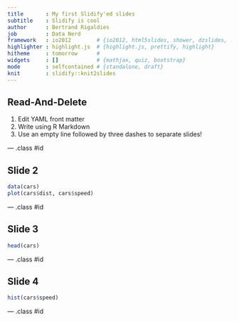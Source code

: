 ```yaml
---
title       : My first Slidify'ed slides
subtitle    : Slidify is cool
author      : Bertrand Rigaldies
job         : Data Nerd
framework   : io2012        # {io2012, html5slides, shower, dzslides, ...}
highlighter : highlight.js  # {highlight.js, prettify, highlight}
hitheme     : tomorrow      # 
widgets     : []            # {mathjax, quiz, bootstrap}
mode        : selfcontained # {standalone, draft}
knit        : slidify::knit2slides
---
```


## Read-And-Delete

1. Edit YAML front matter
2. Write using R Markdown
3. Use an empty line followed by three dashes to separate slides!

--- .class #id 

## Slide 2

```r
data(cars)
plot(cars$dist, cars$speed)
```

--- .class #id 

## Slide 3

```r
head(cars)
```

--- .class #id 

## Slide 4

```r
hist(cars$speed)
```

--- .class #id 
